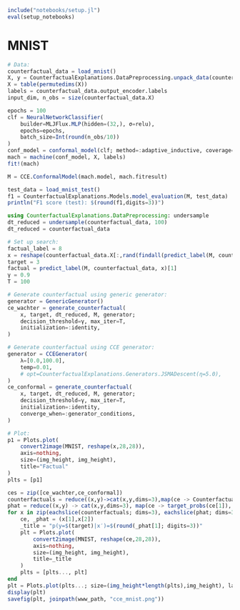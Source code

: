 ```julia
include("notebooks/setup.jl")
eval(setup_notebooks)
```

# MNIST

```julia
# Data:
counterfactual_data = load_mnist()
X, y = CounterfactualExplanations.DataPreprocessing.unpack_data(counterfactual_data)
X = table(permutedims(X))
labels = counterfactual_data.output_encoder.labels
input_dim, n_obs = size(counterfactual_data.X)
```

```julia
epochs = 100
clf = NeuralNetworkClassifier(
    builder=MLJFlux.MLP(hidden=(32,), σ=relu), 
    epochs=epochs,
    batch_size=Int(round(n_obs/10))
)
conf_model = conformal_model(clf; method=:adaptive_inductive, coverage=.99)
mach = machine(conf_model, X, labels)
fit!(mach)
```

```julia
M = CCE.ConformalModel(mach.model, mach.fitresult)
```

```julia
test_data = load_mnist_test()
f1 = CounterfactualExplanations.Models.model_evaluation(M, test_data)
println("F1 score (test): $(round(f1,digits=3))")
```

```julia
using CounterfactualExplanations.DataPreprocessing: undersample
dt_reduced = undersample(counterfactual_data, 100)
dt_reduced = counterfactual_data
```

```julia
# Set up search:
factual_label = 8
x = reshape(counterfactual_data.X[:,rand(findall(predict_label(M, counterfactual_data).==factual_label))],input_dim,1)
target = 3
factual = predict_label(M, counterfactual_data, x)[1]
γ = 0.9
T = 100

# Generate counterfactual using generic generator:
generator = GenericGenerator()
ce_wachter = generate_counterfactual(
    x, target, dt_reduced, M, generator; 
    decision_threshold=γ, max_iter=T,
    initialization=:identity,
)

# Generate counterfactual using CCE generator:
generator = CCEGenerator(
    λ=[0.0,100.0], 
    temp=0.01, 
    # opt=CounterfactualExplanations.Generators.JSMADescent(η=5.0),
)
ce_conformal = generate_counterfactual(
    x, target, dt_reduced, M, generator; 
    decision_threshold=γ, max_iter=T,
    initialization=:identity,
    converge_when=:generator_conditions,
)

# Plot:
p1 = Plots.plot(
    convert2image(MNIST, reshape(x,28,28)),
    axis=nothing, 
    size=(img_height, img_height),
    title="Factual"
)
plts = [p1]

ces = zip([ce_wachter,ce_conformal])
counterfactuals = reduce((x,y)->cat(x,y,dims=3),map(ce -> CounterfactualExplanations.counterfactual(ce[1]), ces))
phat = reduce((x,y) -> cat(x,y,dims=3), map(ce -> target_probs(ce[1]), ces))
for x in zip(eachslice(counterfactuals; dims=3), eachslice(phat; dims=3))
    ce, _phat = (x[1],x[2])
    _title = "p(y=$(target)|x′)=$(round(_phat[1]; digits=3))"
    plt = Plots.plot(
        convert2image(MNIST, reshape(ce,28,28)),
        axis=nothing, 
        size=(img_height, img_height),
        title=_title
    )
    plts = [plts..., plt]
end
plt = Plots.plot(plts...; size=(img_height*length(plts),img_height), layout=(1,length(plts)))
display(plt)
savefig(plt, joinpath(www_path, "cce_mnist.png"))
```